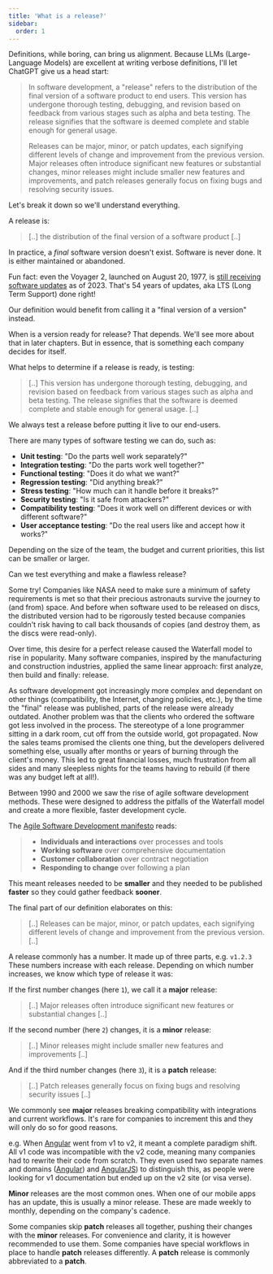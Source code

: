 ---
title: 'What is a release?'
sidebar:
  order: 1
---

Definitions, while boring, can bring us alignment. Because LLMs (Large-Language Models) are excellent at writing verbose definitions, I'll let ChatGPT give us a head start:

> In software development, a "release" refers to the distribution of the final version of a software product to end users. This version has undergone thorough testing, debugging, and revision based on feedback from various stages such as alpha and beta testing. The release signifies that the software is deemed complete and stable enough for general usage.
>
> Releases can be major, minor, or patch updates, each signifying different levels of change and improvement from the previous version. Major releases often introduce significant new features or substantial changes, minor releases might include smaller new features and improvements, and patch releases generally focus on fixing bugs and resolving security issues.

Let's break it down so we'll understand everything.

A release is:
> [..] the distribution of the final version of a software product [..]

In practice, a *final* software version doesn't exist. Software is never done. It is either maintained or abandoned.

Fun fact: even the Voyager 2, launched on August 20, 1977, is [still receiving software updates](https://www.jpl.nasa.gov/news/nasas-voyager-team-focuses-on-software-patch-thrusters) as of 2023. That's 54 years of updates, aka LTS (Long Term Support) done right!

Our definition would benefit from calling it a "final version of a version" instead.

When is a version ready for release? That depends. We'll see more about that in later chapters. But in essence, that is something each company decides for itself.

What helps to determine if a release is ready, is testing:

> [..] This version has undergone thorough testing, debugging, and revision based on feedback from various stages such as alpha and beta testing. The release signifies that the software is deemed complete and stable enough for general usage. [..]

We always test a release before putting it live to our end-users.

There are many types of software testing we can do, such as:

* **Unit testing**: "Do the parts well work separately?"
* **Integration testing**: "Do the parts work well together?"
* **Functional testing**: "Does it do what we want?"
* **Regression testing**: "Did anything break?"
* **Stress testing**: "How much can it handle before it breaks?"
* **Security testing**: "Is it safe from attackers?"
* **Compatibility testing**: "Does it work well on different devices or with different software?"
* **User acceptance testing**: "Do the real users like and accept how it works?"

Depending on the size of the team, the budget and current priorities, this list can be smaller or larger.

Can we test everything and make a flawless release?

Some try! Companies like NASA need to make sure a minimum of safety requirements is met so that their precious astronauts survive the journey to (and from) space. And before when software used to be released on discs, the distributed version had to be rigorously tested because companies couldn't risk having to call back thousands of copies (and destroy them, as the discs were read-only).

Over time, this desire for a perfect release caused the Waterfall model to rise in popularity. Many software companies, inspired by the manufacturing and construction industries, applied the same linear approach: first analyze, then build and finally: release.

As software development got increasingly more complex and dependant on other things (compatibility, the Internet, changing policies, etc.), by the time the "final" release was published, parts of the release were already outdated. Another problem was that the clients who ordered the software got less involved in the process. The stereotype of a lone programmer sitting in a dark room, cut off from the outside world, got propagated. Now the sales teams promised the clients one thing, but the developers delivered something else, usually after months or years of burning through the client's money. This led to great financial losses, much frustration from all sides and many sleepless nights for the teams having to rebuild (if there was any budget left at all!).

Between 1990 and 2000 we saw the rise of agile software development methods. These were designed to address the pitfalls of the Waterfall model and create a more flexible, faster development cycle.

The [Agile Software Development manifesto](https://agilemanifesto.org/) reads:

> * **Individuals and interactions** over processes and tools
> * **Working software** over comprehensive documentation
> * **Customer collaboration** over contract negotiation
> * **Responding to change** over following a plan

This meant releases needed to be **smaller** and they needed to be published **faster** so they could gather feedback **sooner**.

The final part of our definition elaborates on this:

> [..] Releases can be major, minor, or patch updates, each signifying different levels of change and improvement from the previous version. [..]

A release commonly has a number. It made up of three parts, e.g. `v1.2.3` These numbers increase with each release. Depending on which number increases, we know which type of release it was:

If the first number changes (here `1`), we call it a **major** release:

> [..] Major releases often introduce significant new features or substantial changes [..]

If the second number (here `2`) changes, it is a **minor** release:

> [..] Minor releases might include smaller new features and improvements [..]

And if the third number changes (here `3`), it is a **patch** release:

> [..] Patch releases generally focus on fixing bugs and resolving security issues [..]

We commonly see **major** releases breaking compatibility with integrations and current workflows. It's rare for companies to increment this and they will only do so for good reasons.

e.g. When [Angular](https://angular.io/) went from v1 to v2, it meant a complete paradigm shift. All v1 code was incompatible with the v2 code, meaning many companies had to rewrite their code from scratch. They even used two separate names and domains ([Angular](https://angular.io/)) and [AngularJS](https://angularjs.org/)) to distinguish this, as people were looking for v1 documentation but ended up on the v2 site (or visa verse).

**Minor** releases are the most common ones. When one of our mobile apps has an update, this is usually a minor release. These are made weekly to monthly, depending on the company's cadence.

Some companies skip **patch** releases all together, pushing their changes with the **minor** releases. For convenience and clarity, it is however recommended to use them. Some companies have special workflows in place to handle **patch** releases differently. A **patch** release is commonly abbreviated to a **patch**.
